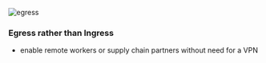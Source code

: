 ![egress](/exit-emergency-exit-escape-route.png)
### Egress rather than Ingress

- enable remote workers or supply chain partners without need for a VPN